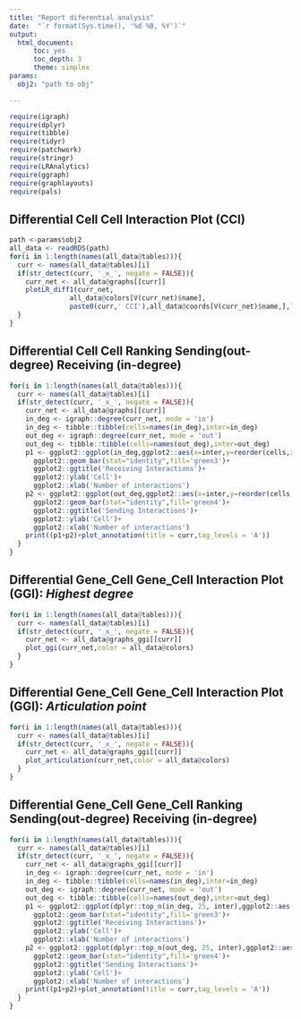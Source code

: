 ```yaml
---
title: "Report diferential analysis"
date:  "`r format(Sys.time(), '%d %B, %Y')`"
output:
  html_document:
      toc: yes
      toc_depth: 3
      theme: simplex
params:
  obj2: "path to obj"

---
```


```r
require(igraph)
require(dplyr)
require(tibble)
require(tidyr)
require(patchwork)
require(stringr)
require(LRAnalytics)
require(ggraph)
require(graphlayouts)
require(pals)


```

## Differential Cell Cell Interaction Plot (CCI)

```r
path <-params$obj2
all_data <- readRDS(path)
for(i in 1:length(names(all_data@tables))){
  curr <- names(all_data@tables)[i]
  if(str_detect(curr, '_x_', negate = FALSE)){
    curr_net <- all_data@graphs[[curr]]
    plotLR_diff1(curr_net,
               all_data@colors[V(curr_net)$name],
               paste0(curr,' CCI'),all_data@coords[V(curr_net)$name,],leg=TRUE)
  }
}
```

## Differential Cell Cell Ranking Sending(out-degree) Receiving (in-degree)

```r

for(i in 1:length(names(all_data@tables))){
  curr <- names(all_data@tables)[i]
  if(str_detect(curr, '_x_', negate = FALSE)){
    curr_net <- all_data@graphs[[curr]]
    in_deg <- igraph::degree(curr_net, mode = 'in')
    in_deg <- tibble::tibble(cells=names(in_deg),inter=in_deg)
    out_deg <- igraph::degree(curr_net, mode = 'out')
    out_deg <- tibble::tibble(cells=names(out_deg),inter=out_deg)
    p1 <- ggplot2::ggplot(in_deg,ggplot2::aes(x=inter,y=reorder(cells,inter)))+
      ggplot2::geom_bar(stat="identity",fill='green3')+
      ggplot2::ggtitle('Receiving Interactions')+
      ggplot2::ylab('Cell')+
      ggplot2::xlab('Number of interactions')
    p2 <- ggplot2::ggplot(out_deg,ggplot2::aes(x=inter,y=reorder(cells,inter)))+
      ggplot2::geom_bar(stat="identity",fill='green4')+
      ggplot2::ggtitle('Sending Interactions')+
      ggplot2::ylab('Cell')+
      ggplot2::xlab('Number of interactions')
    print((p1+p2)+plot_annotation(title = curr,tag_levels = 'A'))
  }
}
```


## Differential Gene_Cell Gene_Cell Interaction Plot (GGI): *Highest degree*

```r
for(i in 1:length(names(all_data@tables))){
  curr <- names(all_data@tables)[i]
  if(str_detect(curr, '_x_', negate = FALSE)){
    curr_net <- all_data@graphs_ggi[[curr]]
    plot_ggi(curr_net,color = all_data@colors)
  }
}
```

## Differential Gene_Cell Gene_Cell Interaction Plot (GGI): *Articulation point*

```r
for(i in 1:length(names(all_data@tables))){
  curr <- names(all_data@tables)[i]
  if(str_detect(curr, '_x_', negate = FALSE)){
    curr_net <- all_data@graphs_ggi[[curr]]
    plot_articulation(curr_net,color = all_data@colors)
  }
}
```


## Differential Gene_Cell Gene_Cell Ranking Sending(out-degree) Receiving (in-degree)

```r

for(i in 1:length(names(all_data@tables))){
  curr <- names(all_data@tables)[i]
  if(str_detect(curr, '_x_', negate = FALSE)){
    curr_net <- all_data@graphs_ggi[[curr]]
    in_deg <- igraph::degree(curr_net, mode = 'in')
    in_deg <- tibble::tibble(cells=names(in_deg),inter=in_deg)
    out_deg <- igraph::degree(curr_net, mode = 'out')
    out_deg <- tibble::tibble(cells=names(out_deg),inter=out_deg)
    p1 <- ggplot2::ggplot(dplyr::top_n(in_deg, 25, inter),ggplot2::aes(x=inter,y=reorder(cells,inter)))+
      ggplot2::geom_bar(stat="identity",fill='green3')+
      ggplot2::ggtitle('Receiving Interactions')+
      ggplot2::ylab('Cell')+
      ggplot2::xlab('Number of interactions')
    p2 <- ggplot2::ggplot(dplyr::top_n(out_deg, 25, inter),ggplot2::aes(x=inter,y=reorder(cells,inter)))+
      ggplot2::geom_bar(stat="identity",fill='green4')+
      ggplot2::ggtitle('Sending Interactions')+
      ggplot2::ylab('Cell')+
      ggplot2::xlab('Number of interactions')
    print((p1+p2)+plot_annotation(title = curr,tag_levels = 'A'))
  }
}
```











